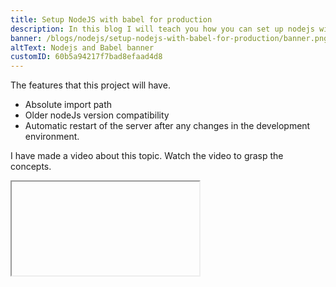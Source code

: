 ```yaml
---
title: Setup NodeJS with babel for production
description: In this blog I will teach you how you can set up nodejs with babel for production
banner: /blogs/nodejs/setup-nodejs-with-babel-for-production/banner.png
altText: Nodejs and Babel banner
customID: 60b5a94217f7bad8efaad4d8
---
```



The features that this project will have.

- Absolute import path
- Older nodeJs version compatibility
- Automatic restart of the server after any changes in the development environment.

I have made a video about this topic. Watch the video to grasp the concepts.

<Iframe videoID="7vGk8vFDGfA" title="Setup NodeJS with babel for production"  /> 

If you like the video, Subscribe to the channel.

Alright. Enough Talk. Let's get started.

First, I will create a folder called nodejs-setup. Then inside the folder, I will initialize the package.json

```bash
mkdir nodejs-setup
cd nodejs-setup
yarn init -y
```

Now we need to install some packages. Let's install our only dependency.

```bash
yarn add express
```

Let's install some dev dependency.

```bash
yarn add --dev @babel/cli @babel/core @babel/node @babel/preset-env babel-plugin-module-resolver nodemon
```

Let's explore the devDependencies:

- @babel/core: Babel is a transcompiler that compiles js code based on the given configuration. The babel does not do anything. Plugins do.
- babel-plugin-module-resolver: This plugin allows us to write an absolute path instead of a relative path. Let's see a demo.

```javascript
// Use Absolute path:
import MyUtilFn from 'utils/MyUtilFn'
// Instead of Relative path:
import MyUtilFn from '../../../../utils/MyUtilFn'
```

- @babel/preset-env: Preset is a combination of a bunch of plugins. This preset will allow us to use next-generation javascript code. Then it will be compiled down to browser and nodejs compatible code. It also adds many features.

- nodemon: nodemon is a tool to restart the server automatically whenever we change our source code so that we don't have to do it manually.

let's write some code.
I will create an `src` folder where I will store all of my source files. Inside src create a file called `index.js`

```bash
mkdir src
touch index.js
```

Let's create a simple express server.

```javascript
//index.js

import express from 'express'

const app = express()

app.get('/hello', (req, res) => res.send('hello world from cules coding'))

const port = process.env.PORT || 8000

app.listen(port, () => console.log(`Server is running on ${port}`))
```

Let's write some scripts in our package.json file.

```json
// packagejson

{
	"name": "nodejs-setup",
	"version": "1.0.0",
	"main": "index.js",
	"license": "MIT",
	"dependencies": {
		"express": "^4.17.1"
	},
	"devDependencies": {
		"@babel/cli": "^7.13.0",
		"@babel/core": "^7.13.8",
		"@babel/node": "^7.13.0",
		"@babel/preset-env": "^7.13.9",
		"babel-plugin-module-resolver": "^4.1.0",
		"nodemon": "^2.0.7"
	}
}
```

scripts:

```JSON
{
	"scripts": {
		"dev": "nodemon --exec babel-node src/index.js",
		"build": "babel  src -d build",
		"start": "yarn build && node build/index.js"
	}
}
```

Let's explore the scripts:

- dev: This script will be used to start the development server. `nodemon` will automatically start the server when our code changes. But even before that `nodemon` will execute `babel-node` and will compile the `src/index.js` file.
- build: This script will be used for `production`. `babel` will compile our code from the `src` folder to the build directory. `babel` will automatically create a build directory for you if it does not exist.
- start: I will first run our build script. Then it will start our node server from the build directory.

If I show you the compiled code:

```javascript
'use strict'

var _express = _interopRequireDefault(require('express'))

function _interopRequireDefault(obj) {
	return obj && obj.__esModule ? obj : { default: obj }
}

var app = (0, _express['default'])()
app.get('/hello', function (req, res) {
	return res.send('hello world from cules coding')
})
var port = process.env.PORT || 8000
app.listen(port, function () {
	return console.log('Server is running on '.concat(port))
})
```

And that's how you can set up a nodejs project for `development` and `production`.


## Shameless Plug

I have already made a Redux toolkit crash course on my youtube channel. Redux toolkit is a tool to set up and wok with  redux easily


<Iframe videoID="rSa8sUC8m_4" />

I have simplified everything for you by building a simple to-do application.

You can demo the application by going to [ this link ](https://redux-tookit-crash-course-demo.vercel.app/). Don't forget to like, share and subscribe to [Cules Coding](https://www.youtube.com/channel/UCBaGowNYTUsm3IDaHbLRMYw?sub_confirmation=1).

![project demo](https://raw.githubusercontent.com/thatanjan/redux-tookit-crash-course-demo/client/public/Screenshot.png)

Please like and subscribe to [Cules Coding](https://www.youtube.com/channel/UCBaGowNYTUsm3IDaHbLRMYw?sub_confirmation=1). It motivates me to create more content like this.

If you have any questions, please comment down below.
You can reach out to me on social media as @thatanjan. 
Stray safe. Goodbye.

## About me

#### Why do I do what I do?

The Internet has revolutionized our life. I want to make the internet more beautiful and useful.

#### What do I do?

I ended up being a full-stack software engineer.

#### What can I do?

I can develop complex full-stack web applications like social media applications or e-commerce sites.

#### What have I done?

I have developed a social media application called [Confession](https://con-fession.vercel.app/). The goal of this application is to help people overcome their imposter syndrome by sharing our failure stories.
I also love to share my knowledge. So, I run a youtube channel called [Cules Coding](https://www.youtube.com/channel/UCBaGowNYTUsm3IDaHbLRMYw?sub_confirmation=1) where I teach people full-stack web development, data structure algorithms, and many more. So, Subscribe to Cules Coding so that you don't miss the cool stuff.

## Want to work with me?

I am looking for a team where I can show my ambition and passion and produce great value for them.
Contact me through my email or any social media as @thatanjan. I would be happy to have a touch with you.

## Contacts

Email: thatanjan@gmail.com

linkedin: [@thatanjan](https://linkedin.com/in/thatanjan/)

portfolio: [anjan](https://thatanjan.me/)

Github: [@thatanjan](https://github.com/thatAnjan/)

Instagram (personal): [@thatanjan](https://instagram.com/thatAnjan/)

Instagram (youtube channel): [@thatanjan](https://instagram.com/cules_coding/)

twitter: [@thatanjan](https://twitter.com/thatAnjan)

Blogs you might want to read:
- [ Eslint, prettier setup with TypeScript and react ](/blog/setup-eslint-prettier-with-typescript-and-react)
- [What is Client-Side Rendering?](/blog/what-is-client-side-rendering)
- [What is Server Side Rendering?](/blog/what-is-server-side-rendering)
- [Everything you need to know about tree data structure](/blog/everything-you-need-to-know-about-tree-data-structure)
- [13 reasons why you should use Nextjs](/blog/13-reasons-why-you-should-use-Nextjs)

Videos might you might want to watch:


<Iframe videoID="NDyjI7hd4uE" /> 
<Iframe videoID="T-n0mrssDiw" />   
<Iframe videoID="Be_C_Op8Tx8" />
<Iframe videoID="ag3je1g0BN8" />
<Iframe videoID="B3HX2rWyKlU" />
<Iframe videoID="C6VytdSDNSk" />

